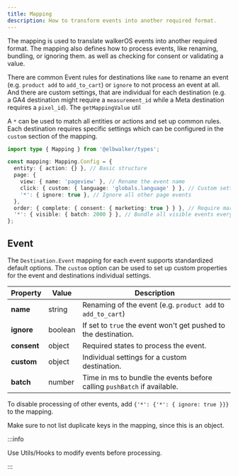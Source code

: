 ```yaml
---
title: Mapping
description: How to transform events into another required format.
---
```



The mapping is used to
translate&nbsp;<Link to="/docs/walkeros/event-model">walkerOS events</Link> into
another required format. The mapping also defines how to process events, like
renaming, bundling, or ignoring them. as well as checking for consent or
validating a value.

There are common&nbsp;<Link to="#event">Event</Link> rules for destinations like
`name` to rename an event (e.g. `product add` to `add_to_cart`) or `ignore` to
not process an event at all. And there are custom settings, that are individual
for each destination (e.g. a GA4 destination might require a `measurement_id`
while a Meta destination requires a `pixel_id`).
The&nbsp;<Link to="/docs/walkeros/event-model">`getMappingValue`</Link> util

A `*` can be used to match all entities or actions and set up common rules. Each
destination requires specific settings which can be configured in the `custom`
section of the mapping.

```ts
import type { Mapping } from '@elbwalker/types';

const mapping: Mapping.Config = {
  entity: { action: {} }, // Basic structure
  page: {
    view: { name: 'pageview' }, // Rename the event name
    click: { custom: { language: 'globals.language' } }, // Custom settings
    '*': { ignore: true }, // Ignore all other page events
  },
  order: { complete: { consent: { marketing: true } } }, // Require marketing consent
  '*': { visible: { batch: 2000 } }, // Bundle all visible events every 2 seconds
};
```

## Event

The `Destination.Event` mapping for each event supports standardized default
options. The `custom` option can be used to set up custom properties for the
event and destinations individual settings.

| Property    | Value   | Description                                                              |
| ----------- | ------- | ------------------------------------------------------------------------ |
| **name**    | string  | Renaming of the event (e.g. `product add` to `add_to_cart`)              |
| **ignore**  | boolean | If set to `true` the event won't get pushed to the destination.          |
| **consent** | object  | Required states to process the event.                                    |
| **custom**  | object  | Individual settings for a custom destination.                            |
| **batch**   | number  | Time in ms to bundle the events before calling `pushBatch` if available. |

To disable processing of other events, add `{'*': {'*': { ignore: true }}}` to
the mapping.

Make sure to not list duplicate keys in the mapping, since this is an object.

:::info

Use&nbsp;<Link to="/docs/utils/hooks">Utils/Hooks</Link> to modify events before
processing.

:::
